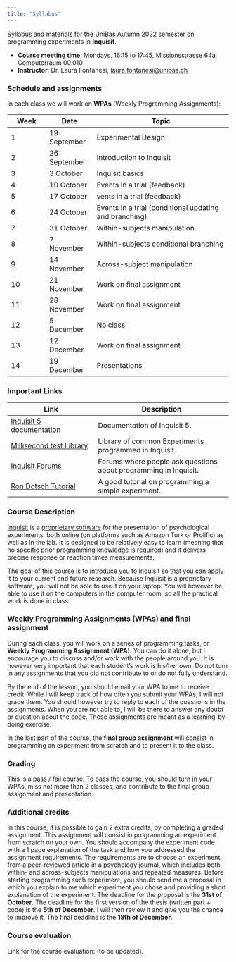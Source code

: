 ```yaml
---
title: "Syllabus"
---
```


Syllabus and materials for the UniBas Autumn 2022 semester on programming experiments in **Inquisit**.

- **Course meeting time**: Mondays, 16:15 to 17:45, Missionsstrasse 64a, Computerraum 00.010
- **Instructor**: Dr. Laura Fontanesi, [laura.fontanesi@unibas.ch](mailto:laura.fontanesi@unibas.ch)

### Schedule and assignments
In each class we will work on **WPAs** (Weekly Programming Assignments):

| Week | Date | Topic |
| ---- | ----- | -------------- |
| 1  | 19 September | Experimental Design |
| 2  | 26 September | Introduction to Inquisit |
| 3  | 3 October | Inquisit basics |
| 4  | 10 October | Events in a trial (feedback) |
| 5  | 17 October | vents in a trial (feedback) |
| 6  | 24 October | Events in a trial (conditional updating and branching) |
| 7  | 31 October | Within-subjects manipulation |
| 8  | 7 November | Within-subjects conditional branching |
| 9  | 14 November | Across-subject manipulation |
| 10  | 21 November | Work on final assignment |
| 11  | 28 November | Work on final assignment |
| 12  | 5 December | No class |
| 13  | 12 December | Work on final assignment |
| 14  | 19 December | Presentations |

### Important Links
Link | Description 
------------- | --------------------
[Inquisit 5 documentation](https://www.millisecond.com/support/docs/v5/html/viewer.htm#main.htm) | Documentation of Inquisit 5.
[Millisecond test Library](https://www.millisecond.com/download/library/) | Library of common Experiments programmed in Inquisit.
[Inquisit Forums](https://www.millisecond.com/forums/Forum101.aspx) | Forums where people ask questions about programming in Inquisit.
[Ron Dotsch Tutorial](http://www.rondotsch.nl/inquisit-tutorial/) | A good tutorial on programming a simple experiment.


### Course Description
[Inquisit](https://www.millisecond.com/) is a [proprietary software](https://en.wikipedia.org/wiki/Proprietary_software) for the presentation of psychological experiments, both online (on platforms such as Amazon Turk or Prolific) as well as in the lab. It is designed to be relatively easy to learn (meaning that no specific prior programming knowledge is required) and it delivers precise response or reaction times measurements.

The goal of this course is to introduce you to Inquisit so that you can apply it to your current and future research. Because Inquisit is a proprietary software, you will not be able to use it on your laptop. You will however be able to use it on the computers in the computer room, so all the practical work is done in class.

### Weekly Programming Assignments (WPAs) and final assignment
During each class, you will work on a series of programming tasks, or **Weekly Programming Assignment (WPA)**. You can do it alone, but I encourage you to discuss and/or work with the people around you. It is however very important that each student's work is his/her own. Do not turn in any assignments that you did not contribute to or do not fully understand.

By the end of the lesson, you should email your WPA to me to receive credit. While I will keep track of how often you submit your WPAs, I will not grade them. You should however try to reply to each of the questions in the assignments. When you are not able to, I will be there to answer any doubt or question about the code. These assignments are meant as a learning-by-doing exercise.

In the last part of the course, the **final group assignment** will consist in programming an experiment from scratch and to present it to the class.

### Grading
This is a pass / fail course. To pass the course, you should turn in your WPAs, miss not more than 2 classes, and contribute to the final group assignment and presentation.

### Additional credits
In this course, it is possible to gain 2 extra credits, by completing a graded assignment. This assignment will consist in programming an experiment from scratch on your own. You should accompany the experiment code with a 1 page explanation of the task and how you addressed the assignment requirements. The requirements are to choose an experiment from a peer-reviewed article in a psychology journal, which includes both within- and across-subjects manipulations and repeated measures. Before starting programming such experiment, you should send me a proposal in which you explain to me which experiment you chose and providing a short explanation of the experiment. The deadline for the proposal is the **31st of October**. The deadline for the first version of the thesis (written part + code) is the **5th of December**. I will then review it and give you the chance to improve it. The final deadline is the **18th of December**.

### Course evaluation

Link for the course evaluation: (to be updated).